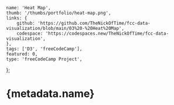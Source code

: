 	name: 'Heat Map',
	thumb: '/thumbs/portfolio/heat-map.png',
	links: {
		github: 'https://github.com/TheNickOfTime/fcc-data-visualization/blob/main/03%20-%20Heat%20Map',
		codespace: 'https://codespaces.new/TheNickOfTime/fcc-data-visualization',
	},
	tags: ['D3', 'freeCodeCamp'],
	featured: 0,
	type: 'freeCodeCamp Project',
};

# {metadata.name}
